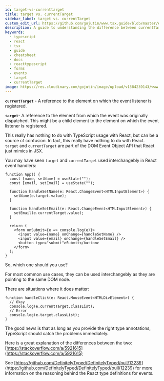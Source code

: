 ```yaml
---
id: target-vs-currenttarget
title: target vs. currentTarget
sidebar_label: target vs. currentTarget
custom_edit_url: https://github.com/gojutin/www.tsx.guide/blob/master/docs/forms-and-events/target-vs-currenttarget.mdx
description: A guide to understanding the difference between currentTarget and target in React.
keywords:
  - typescript
  - react
  - tsx
  - guide
  - cheatsheet
  - docs
  - reacttypescript
  - forms
  - events
  - target
  - currentTarget
image: https://res.cloudinary.com/gojutin/image/upload/v1584239143/www.tsx.guide/tsx-guide-logo.png
---
```


**`currentTarget`** - A reference to the element on which the event listener is registered.

**`target`**- A reference to the element from which the event was originally dispatched. This might be a child element to the element on which the event listener is registered.

This really has nothing to do with TypeScript usage with React, but can be a source of confusion.
In fact, this really have nothing to do with React. `target` and `currentTarget` are part of the DOM Event Object API that React just mimics in JSX.

You may have seen `target` and `currentTarget` used interchangebly in React event handlers:

```tsx {6,10}
function App() {
  const [name, setName] = useState("");
  const [email, setEmail] = useState("");

  function handleSetName(e: React.ChangeEvent<HTMLInputElement>) {
    setName(e.target.value);
  }

  function handleSetEmail(e: React.ChangeEvent<HTMLInputElement>) {
    setEmail(e.currentTarget.value);
  }

  return (
    <form onSubmit={e => console.log(e)}>
      <input value={name} onChange={handleSetName} />
      <input value={email} onChange={handleSetEmail} />
      <button type="submit">Submit</button>
    </form>
  );
}
```

So, which one should you use?

For most common use cases, they can be used interchangebly as they are pointing to the same DOM node.

There are situations where it does matter:

```tsx
function handleClick(e: React.MouseEvent<HTMLDivElement>) {
  // Okay
  console.log(e.currentTarget.classList);
  // Error
  console.log(e.target.classList);
}
```

The good news is that as long as you provide the right type annotations, TypeScript should catch the problems immediately.

Here is a great explanation of the differences between the two: [https://stackoverflow.com/a/5921615](https://stackoverflow.com/a/5921615)

See [https://github.com/DefinitelyTyped/DefinitelyTyped/pull/12239](https://github.com/DefinitelyTyped/DefinitelyTyped/pull/12239) for more information on the reasoning behind the React type definitions for events.
